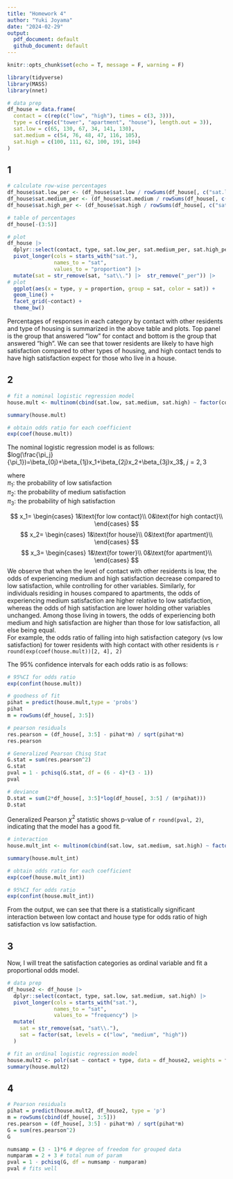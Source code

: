 ```yaml
---
title: "Homework 4"
author: "Yuki Joyama"
date: "2024-02-29"
output: 
  pdf_document: default
  github_document: default
---
```


```r
knitr::opts_chunk$set(echo = T, message = F, warning = F)

library(tidyverse)
library(MASS)
library(nnet)
```

```r
# data prep
df_house = data.frame(
  contact = c(rep(c("low", "high"), times = c(3, 3))),
  type = c(rep(c("tower", "apartment", "house"), length.out = 3)), 
  sat.low = c(65, 130, 67, 34, 141, 130),
  sat.medium = c(54, 76, 48, 47, 116, 105),
  sat.high = c(100, 111, 62, 100, 191, 104)
)
```

## 1
```r
# calculate row-wise percentages
df_house$sat.low_per <- (df_house$sat.low / rowSums(df_house[, c("sat.low", "sat.medium", "sat.high")])) * 100
df_house$sat.medium_per <- (df_house$sat.medium / rowSums(df_house[, c("sat.low", "sat.medium", "sat.high")])) * 100
df_house$sat.high_per <- (df_house$sat.high / rowSums(df_house[, c("sat.low", "sat.medium", "sat.high")])) * 100

# table of percentages
df_house[-(3:5)]

# plot
df_house |> 
  dplyr::select(contact, type, sat.low_per, sat.medium_per, sat.high_per) |> 
  pivot_longer(cols = starts_with("sat."), 
               names_to = "sat", 
               values_to = "proportion") |> 
  mutate(sat = str_remove(sat, "sat\\.") |>  str_remove("_per")) |> 
# plot
  ggplot(aes(x = type, y = proportion, group = sat, color = sat)) +
  geom_line() +
  facet_grid(~contact) +
  theme_bw()
```

Percentages of responses in each category by contact with other residents and type of housing is summarized in the above table and plots. Top panel is the group that answered "low" for contact and bottom is the group that answered "high". We can see that tower residents are likely to have high satisfaction compared to other types of housing, and high contact tends to have high satisfaction expect for those who live in a house. 

## 2
```r
# fit a nominal logistic regression model
house.mult <- multinom(cbind(sat.low, sat.medium, sat.high) ~ factor(contact) + factor(type), data = df_house)
```

```r
summary(house.mult)

# obtain odds ratio for each coefficient
exp(coef(house.mult))
```

The nominal logistic regression model is as follows:  
$log(\frac{\pi_j}{\pi_1})=\beta_{0j}+\beta_{1j}x_1+\beta_{2j}x_2+\beta_{3j}x_3$, $j = 2,3$   

where  
$\pi_1:$ the probability of low satisfaction   
$\pi_2:$ the probability of medium satisfaction  
$\pi_3:$ the probability of high satisfaction   

$$
x_1=
\begin{cases}
1&\text{for low contact}\\
0&\text{for high contact}\\
\end{cases}
$$
$$
x_2=
\begin{cases}
1&\text{for house}\\
0&\text{for apartment}\\
\end{cases}
$$
$$
x_3=
\begin{cases}
1&\text{for tower}\\
0&\text{for apartment}\\
\end{cases}
$$
We observe that when the level of contact with other residents is low, the odds of experiencing medium and high satisfaction decrease compared to low satisfaction, while controlling for other variables. Similarly, for individuals residing in houses compared to apartments, the odds of experiencing medium satisfaction are higher relative to low satisfaction, whereas the odds of high satisfaction are lower holding other variables unchanged. Among those living in towers, the odds of experiencing both medium and high satisfaction are higher than those for low satisfaction, all else being equal.  
For example, the odds ratio of falling into high satisfaction category (vs low satisfaction) for tower residents with high contact with other residents is `r round(exp(coef(house.mult))[2, 4], 2)`  

The 95% confidence intervals for each odds ratio is as follows:
```r
# 95%CI for odds ratio
exp(confint(house.mult))
```


```r
# goodness of fit
pihat = predict(house.mult,type = 'probs') 
pihat
m = rowSums(df_house[, 3:5])

# pearson residuals 
res.pearson = (df_house[, 3:5] - pihat*m) / sqrt(pihat*m) 
res.pearson

# Generalized Pearson Chisq Stat
G.stat = sum(res.pearson^2) 
G.stat
pval = 1 - pchisq(G.stat, df = (6 - 4)*(3 - 1))
pval 

# deviance
D.stat = sum(2*df_house[, 3:5]*log(df_house[, 3:5] / (m*pihat)))
D.stat
```

Generalized Pearson $\chi^2$ statistic shows p-value of `r round(pval, 2)`, indicating that the model has a good fit.

```r
# interaction
house.mult_int <- multinom(cbind(sat.low, sat.medium, sat.high) ~ factor(contact) + factor(type) + factor(contact)*factor(type), data = df_house)

summary(house.mult_int)

# obtain odds ratio for each coefficient
exp(coef(house.mult_int))

# 95%CI for odds ratio
exp(confint(house.mult_int))
```

From the output, we can see that there is a statistically significant interaction between low contact and house type for odds ratio of high satisfaction vs low satisfaction.

## 3
Now, I will treat the satisfaction categories as ordinal variable and fit a proportional odds model. 
```r
# data prep
df_house2 <- df_house |> 
  dplyr::select(contact, type, sat.low, sat.medium, sat.high) |> 
  pivot_longer(cols = starts_with("sat."), 
               names_to = "sat", 
               values_to = "frequency") |> 
  mutate(
    sat = str_remove(sat, "sat\\."), 
    sat = factor(sat, levels = c("low", "medium", "high"))
  )

# fit an ordinal logistic regression model
house.mult2 <- polr(sat ~ contact + type, data = df_house2, weights = frequency)
summary(house.mult2)
```


## 4
```r
# Pearson residuals 
pihat = predict(house.mult2, df_house2, type = 'p')
m = rowSums(cbind(df_house[, 3:5]))
res.pearson = (df_house[, 3:5] - pihat*m) / sqrt(pihat*m)
G = sum(res.pearson^2)
G

numsamp = (3 - 1)*6 # degree of freedom for grouped data
numparam = 2 + 3 # total num of param
pval = 1 - pchisq(G, df = numsamp - numparam)
pval # fits well
```









